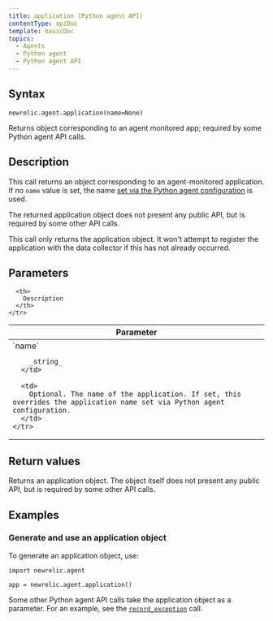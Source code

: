 ```yaml
---
title: application (Python agent API)
contentType: apiDoc
template: basicDoc
topics:
  - Agents
  - Python agent
  - Python agent API
---
```


## Syntax

```
newrelic.agent.application(name=None)
```

Returns object corresponding to an agent monitored app; required by some Python agent API calls.

## Description

This call returns an object corresponding to an agent-monitored application. If no `name` value is set, the name [set via the Python agent configuration](/docs/agents/python-agent/installation-configuration/python-agent-configuration#app_name) is used.

The returned application object does not present any public API, but is required by some other API calls.

<Callout variant="important">
  This call only returns the application object. It won't attempt to register the application with the data collector if this has not already occurred.
</Callout>

## Parameters

<Table>
  <thead>
    <tr>
      <th width="25%">
        Parameter
      </th>

      <th>
        Description
      </th>
    </tr>
  </thead>

  <tbody>
    <tr>
      <td>
        `name`

        _string_
      </td>

      <td>
        Optional. The name of the application. If set, this overrides the application name set via Python agent configuration.
      </td>
    </tr>
  </tbody>
</Table>

## Return values

Returns an application object. The object itself does not present any public API, but is required by some other API calls.

## Examples

### Generate and use an application object

To generate an application object, use:

```
import newrelic.agent

app = newrelic.agent.application()
```

Some other Python agent API calls take the application object as a parameter. For an example, see the [`record_exception`](/docs/agents/python-agent/python-agent-api/record_exception) call.

